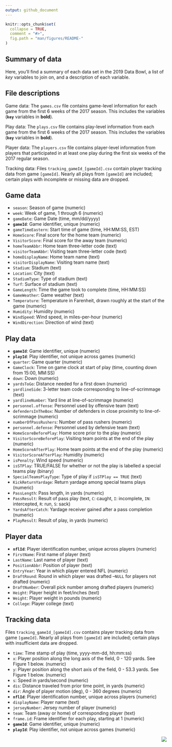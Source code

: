 ```yaml
---
output: github_document
---
```


<!-- README.md is generated from README.Rmd. Please edit that file -->

```r
knitr::opts_chunk$set(
  collapse = TRUE,
  comment = "#>",
  fig.path = "man/figures/README-"
)
```

## Summary of data

Here, you'll find a summary of each data set in the 2019 Data Bowl, a list of *key* variables to join on, and a description of each variable. 


## File descriptions

Game data: The `games.csv` file contains game-level information for each game from the first 6 weeks of the 2017 season. This includes the variables (**`key`** variables in **bold**).

Play data: The `plays.csv` file contains play-level information from each game from the first 6 weeks of the 2017 season. This includes the variables (**`key`** variables in **bold**).

Player data: The `players.csv` file contains player-level information from players that participated in at least one play during the first six weeks of the 2017 regular season. 

Tracking data: Files `tracking_gameId_[gameId].csv` contain player tracking data from game `[gameId]`. Nearly all plays from `[gameId]` are included; certain plays with incomplete or missing data are dropped.

## Game data

- `season`: Season of game (numeric)
- `week`: Week of game, 1 through 6 (numeric)
- `gameDate`: Game Date (time, mm/dd/yyyy)
- **`gameId`**: Game identifier, unique (numeric)
- `gameTimeEastern`: Start time of game (time, HH:MM:SS, EST)     
- `HomeScore`: Final score for the home team (numeric)
- `VisitorScore`: Final score for the away team (numeric)
- `homeTeamAbbr`: Home team three-letter code (text)
- `visitorTeamAbbr`: Visiting team three-letter code (text)
- `homeDisplayName`: Home team name (text)
- `visitorDisplayName`: Visiting team name (text)
- `Stadium`: Stadium (text)
- `Location`: City (text)
- `StadiumType`: Type of stadium (text)
- `Turf`: Surface of stadium (text)              
- `GameLength`: Time the game took to complete (time, HH:MM:SS)
- `GameWeather`: Game weather (text)
- `Temperature`: Temperature in Farenheit, drawn roughly at the start of the game (numeric)
- `Humidity`: Humidity (numeric)
- `WindSpeed`: Wind speed, in miles-per-hour (numeric)
- `WindDirection`: Direction of wind (text)



## Play data


- **`gameId`**: Game identifier, unique (numeric)
- **`playId`**: Play identifier, not unique across games (numeric)
- `quarter`: Game quarter (numeric)
- `GameClock`: Time on game clock at start of play (time, counting down from 15:00, MM:SS)
- `down`: Down (numeric)
- `yardsToGo`: Distance needed for a first down (numeric)
- `yardlineSide`: 3-letter team code corresponding to line-of-scrimmage (text)
- `yardlineNumber`: Yard line at line-of-scrimmage (numeric)
- `personnel.offense`: Personnel used by offensive team (text)
- `defendersInTheBox`: Number of defenders in close proximity to line-of-scrimmage (numeric)
- `numberOfPassRushers`: Number of pass rushers (numeric)
- `personnel.defense`: Personnel used by defensive team (text)
- `HomeScoreBeforePlay`: Home score prior to the play (numeric)
- `VisitorScoreBeforePlay`: Visiting team points at the end of the play (numeric)
- `HomeScoreAfterPlay`: Home team points at the end of the play (numeric)
- `VisitorScoreAfterPlay`: Humidity (numeric) 
- `isPenalty`: Wind speed (numeric)
- `isSTPlay`: TRUE/FALSE for whether or not the play is labelled a special teams play (binary) 
- `SpecialTeamsPlayType`: Type of play if `isSTPlay == TRUE` (text) 
- `KickReturnYardage`: Return yardage among special teams plays (numeric)
- `PassLength`: Pass length, in yards (numeric)
- `PassResult`: Result of pass play (text, `C`: caught, `I`: incomplete, `IN`: intercepted, `R`: run, `S`: sack)
- `YardsAfterCatch`: Yardage receiver gained after a pass completion (numeric)
- `PlayResult`: Result of play, in yards (numeric)


## Player data

- **`nflId`**: Player identification number, unique across players (numeric)
- `FirstName`: First name of player (text)
- `LastName`: Last name of player (text)
- `PositionAbbr`: Position of player (text)
- `EntryYear`: Year in which player entered NFL (numeric)
- `DraftRound`: Round in which player was drafted --`NULL` for players not drafted (numeric)
- `DraftNumber`: Overall pick number among drafted players (numeric)
- `Height`: Player height in feet/inches (text)
- `Weight`: Player weight in pounds (numeric)
- `College`: Player college (text)

## Tracking data

Files `tracking_gameId_[gameId].csv` contains player tracking data from game `[gameId]`. Nearly all plays from `[gameId]` are included; certain plays with insufficient data are dropped.

- `time`: Time stamp of play (time, yyyy-mm-dd, hh:mm:ss)
- `x`: Player position along the long axis of the field, 0 - 120 yards. See Figure 1 below. (numeric)
- `y`: Player position along the short axis of the field, 0 - 53.3 yards. See Figure 1 below. (numeric)
- `s`: Speed in yards/second (numeric)
- `dis`: Distance traveled from prior time point, in yards (numeric)
- `dir`: Angle of player motion (deg), 0 - 360 degrees (numeric)
- **`nflId`**: Player identification number, unique across players (numeric)
- `displayName`: Player name (text)
- `jerseyNumber`: Jersey number of player (numeric)
- `team`: Team (away or home) of corresponding player (text)
- `frame.id`: Frame identifier for each play, starting at 1 (numeric)
- **`gameId`**: Game identifier, unique (numeric)
- **`playId`**: Play identifier, not unique across games (numeric)


<img src="Extras/Fig1.PNG" align="right" />

